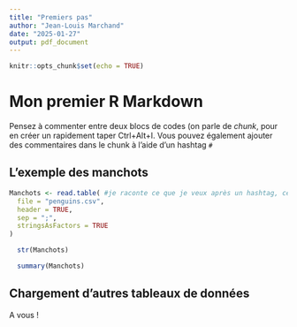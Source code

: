 ```yaml
---
title: "Premiers pas"
author: "Jean-Louis Marchand"
date: "2025-01-27"
output: pdf_document
---
```


```r
knitr::opts_chunk$set(echo = TRUE)
```


# Mon premier R Markdown

Pensez à commenter entre deux blocs de codes (on parle de *chunk*, pour en créer un rapidement taper Ctrl+Alt+I. Vous pouvez également ajouter des commentaires dans le chunk à l'aide d'un hashtag `#`

## L'exemple des manchots

```r
Manchots <- read.table( #je raconte ce que je veux après un hashtag, cela ne change rien aux commandes
  file = "penguins.csv",
  header = TRUE,
  sep = ";",
  stringsAsFactors = TRUE
) 
```

```r
  str(Manchots)
```

```r
  summary(Manchots)
```

## Chargement d'autres tableaux de données 

A vous !



